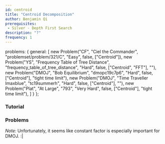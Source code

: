 ```yaml
---
id: centroid
title: "Centroid Decomposition"
author: Benjamin Qi
prerequisites: 
 - Silver - Depth First Search
description: "?"
frequency: 1
---
```



  problems: {
    general: [
      new Problem("CF", "Ciel the Commander", "problemset/problem/321/C", "Easy", false, ["Centroid"]),
      new Problem("YS", "Frequency Table of Tree Distance", "frequency_table_of_tree_distance", "Hard", false, ["Centroid", "FFT"], ""),
      new Problem("DMOJ", "Bob Equilibrium", "dmopc19c7p6", "Hard", false, ["Centroid"], "tight time limit"),
      new Problem("DMOJ", "Time Traveller Imaxblue", "tc19summerh", "Hard", false, ["Centroid"], ""),
      new Problem("Plat", "At Large", "793", "Very Hard", false, ["Centroid"], "tight time limit"),
    ]
  }
};

### Tutorial

<resources>
  <resource source="Carpanese" title="Illustrated Intro to Centroid Decomposition" url="https://medium.com/carpanese/an-illustrated-introduction-to-centroid-decomposition-8c1989d53308" starred></resource>
  <resource source="GFG" title="Centroid Decomposition of Tree" url="centroid-decomposition-of-tree"></resource>
</resources>

### Problems

<problems-list problems={metadata.problems.general} />

*Note:* Unfortunately, it seems like constant factor is especially important for DMOJ. :|